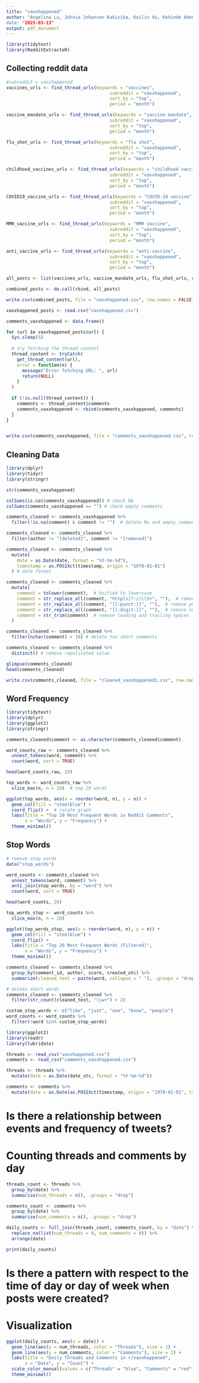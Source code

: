```yaml
---
title: "vaxxhappened"
author: "Angelina Lu, Johnia Johansen Kakiziba, Kailin Xu, Kehinde Adeniyi
date: "2025-03-13"
output: pdf_document
---
```


```r
library(tidytext)
library(RedditExtractoR)
```

## Collecting reddit data
```r
#subreddit = vaxxhappened
vaccines_urls <- find_thread_urls(keywords = "vaccines",
                                       subreddit = "vaxxhappened",
                                       sort_by = "top",
                                       period = "month")

vaccine_mandate_urls <- find_thread_urls(keywords = "vaccine mandate",
                                       subreddit = "vaxxhappened",
                                       sort_by = "top",
                                       period = "month")

flu_shot_urls <- find_thread_urls(keywords = "flu shot",
                                       subreddit = "vaxxhappened",
                                       sort_by = "top",
                                       period = "month")

childhood_vaccines_urls <- find_thread_urls(keywords = "childhood vaccines",
                                       subreddit = "vaxxhappened",
                                       sort_by = "top",
                                       period = "month")

COVID19_vaccine_urls <- find_thread_urls(keywords = "COVID-19 vaccine",
                                       subreddit = "vaxxhappened",
                                       sort_by = "top",
                                       period = "month")

MMR_vaccine_urls <- find_thread_urls(keywords = "MMR vaccine",
                                       subreddit = "vaxxhappened",
                                       sort_by = "top",
                                       period = "month")

anti_vaccine_urls <- find_thread_urls(keywords = "anti-vaccine",
                                       subreddit = "vaxxhappened",
                                       sort_by = "top",
                                       period = "month")
```

```r
all_posts <- list(vaccines_urls, vaccine_mandate_urls, flu_shot_urls, childhood_vaccines_urls, COVID19_vaccine_urls, MMR_vaccine_urls, anti_vaccine_urls)

combined_posts <- do.call(rbind, all_posts)

write.csv(combined_posts, file = "vaxxhappened.csv", row.names = FALSE)
```


```r
vaxxhappened_posts <- read.csv("vaxxhappened.csv")
```

```r
comments_vaxxhappened <- data.frame()

for (url in vaxxhappened_posts$url) {
  Sys.sleep(5)  
  
  # try fetching the thread content
  thread_content <- tryCatch(
    get_thread_content(url),
    error = function(e) {
      message("Error fetching URL: ", url)
      return(NULL)
    }
  )
  
  if (!is.null(thread_content)) {
    comments <- thread_content$comments
    comments_vaxxhappened <- rbind(comments_vaxxhappened, comments)
  }
}


write.csv(comments_vaxxhappened, file = "comments_vaxxhappened.csv", row.names = FALSE)
```

## Cleaning Data
```r
library(dplyr)
library(tidyr)
library(stringr)
```


```r
str(comments_vaxxhappened)

colSums(is.na(comments_vaxxhappened)) # check NA
colSums(comments_vaxxhappened == "") # check empty comments

comments_cleaned <- comments_vaxxhappened %>%
  filter(!is.na(comment) & comment != "")  # delete Na and empty comments

comments_cleaned <- comments_cleaned %>%
  filter(author != "[deleted]", comment != "[removed]")

comments_cleaned <- comments_cleaned %>%
  mutate(
    date = as.Date(date, format = "%Y-%m-%d"), 
    timestamp = as.POSIXct(timestamp, origin = "1970-01-01") 
  ) # date format

comments_cleaned <- comments_cleaned %>%
  mutate(
    comment = tolower(comment),  # Unified to lowercase
    comment = str_replace_all(comment, "http[s]?://\\S+", ""),  # remove URL
    comment = str_replace_all(comment, "[[:punct:]]", ""),  # remove punctuation
    comment = str_replace_all(comment, "[[:digit:]]", ""),  # remove numbers
    comment = str_trim(comment)  # remove leading and trailing spaces
  ) 

comments_cleaned <- comments_cleaned %>%
  filter(nchar(comment) > 10) # delete too short comments

comments_cleaned <- comments_cleaned %>%
  distinct() # remove repulicated value

glimpse(comments_cleaned)
head(comments_cleaned)

write.csv(comments_cleaned, file = "cleaned_vaxxhappened1.csv", row.names = FALSE)
```

## Word Frequency
```r
library(tidytext)
library(dplyr)
library(ggplot2)
library(stringr)
```

```r
comments_cleaned$comment <- as.character(comments_cleaned$comment)

word_counts_raw <- comments_cleaned %>% 
  unnest_tokens(word, comment) %>%
  count(word, sort = TRUE)

head(word_counts_raw, 20)

top_words <- word_counts_raw %>%
  slice_max(n, n = 20)  # top 20 words

ggplot(top_words, aes(x = reorder(word, n), y = n)) +
  geom_col(fill = "steelblue") +
  coord_flip() +  # rotate graph
  labs(title = "Top 20 Most Frequent Words in Reddit Comments",
       x = "Words", y = "Frequency") +
  theme_minimal()

```



## Stop Words
```r
# remove stop words
data("stop_words")

word_counts <- comments_cleaned %>%
  unnest_tokens(word, comment) %>%
  anti_join(stop_words, by = "word") %>% 
  count(word, sort = TRUE)

head(word_counts, 20)

top_words_stop <- word_counts %>%
  slice_max(n, n = 20)

ggplot(top_words_stop, aes(x = reorder(word, n), y = n)) +
  geom_col(fill = "steelblue") +
  coord_flip() +
  labs(title = "Top 20 Most Frequent Words (Filtered)",
       x = "Words", y = "Frequency") +
  theme_minimal()

```


```r
comments_cleaned <- comments_cleaned %>%
  group_by(comment_id, author, score, created_utc) %>%
  summarize(cleaned_text = paste(word, collapse = " "), .groups = "drop")

# delete short words
comments_cleaned <- comments_cleaned %>%
  filter(str_count(cleaned_text, "\\w+") > 2)  

custom_stop_words <- c("like", "just", "one", "know", "people")
word_counts <- word_counts %>%
  filter(!word %in% custom_stop_words)

```


```r
library(ggplot2)
library(readr)
library(lubridate)
```

```r
threads <- read_csv("vaxxhappened.csv")
comments <- read_csv("comments_vaxxhappened.csv")
```

```r
threads <- threads %>%
  mutate(date = as.Date(date_utc, format = "%Y-%m-%d"))

comments <- comments %>%
  mutate(date = as.Date(as.POSIXct(timestamp, origin = "1970-01-01", tz = "UTC")))

```

# Is there a relationship between events and frequency of tweets?
# Counting threads and comments by day 
```r
threads_count <- threads %>%
  group_by(date) %>%
  summarise(num_threads = n(), .groups = "drop")

comments_count <- comments %>%
  group_by(date) %>%
  summarise(num_comments = n(), .groups = "drop")

daily_counts <- full_join(threads_count, comments_count, by = "date") %>%
  replace_na(list(num_threads = 0, num_comments = 0)) %>%
  arrange(date)

print(daily_counts)
```

# Is there a pattern with respect to the time of day or day of week when posts were created?
# Visualization
```r
ggplot(daily_counts, aes(x = date)) +
  geom_line(aes(y = num_threads, color = "Threads"), size = 1) +
  geom_line(aes(y = num_comments, color = "Comments"), size = 1) +
  labs(title = "Daily Threads and Comments in r/vaxxhappened",
       x = "Date", y = "Count") +
  scale_color_manual(values = c("Threads" = "blue", "Comments" = "red")) +
  theme_minimal()
```
